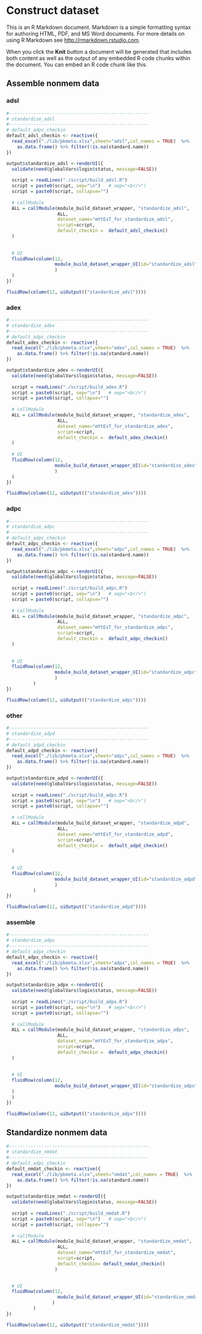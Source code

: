  

# Construct dataset <a name="construct_dataset"></a>

This is an R Markdown document. Markdown is a simple formatting syntax for authoring HTML, PDF, and MS Word documents. For more details on using R Markdown see <http://rmarkdown.rstudio.com>.

When you click the **Knit** button a document will be generated that includes both content as well as the output of any embedded R code chunks within the document. You can embed an R code chunk like this:

 

## Assemble nonmem data <a name="construct_dataset"></a>

### adsl  <a name="construct_dataset"></a>

```r

#----------------------------------------------------
# standardize_adsl
#----------------------------------------------------
# default_adpc_checkin
default_adsl_checkin <- reactive({ 
  read_excel("./lib/pkmeta.xlsx",sheet="adsl",col_names = TRUE)  %>% 
    as.data.frame() %>% filter(!is.na(standard.name))
})

output$standardize_adsl <-renderUI({
  validate(need(globalVars$login$status, message=FALSE))
  
  script = readLines("./script/build_adsl.R")
  script = paste0(script, sep="\n")   # sep="<br/>")
  script = paste0(script, collapse="")
  
  # callModule 
  ALL = callModule(module_build_dataset_wrapper, "standardize_adsl", 
                   ALL, 
                   dataset_name="mYtEsT_for_standardize_adsl",
                   script=script,
                   default_checkin =  default_adsl_checkin()
  )
  
  
  # UI  
  fluidRow(column(12, 
                  module_build_dataset_wrapper_UI(id="standardize_adsl", label=NULL)
                  ) 
  )  
})

fluidRow(column(12, uiOutput(("standardize_adsl"))))
```

### adex  <a name="construct_dataset"></a>

```r

#----------------------------------------------------
# standardize_adex
#----------------------------------------------------
# default_adpc_checkin
default_adex_checkin <- reactive({ 
  read_excel("./lib/pkmeta.xlsx",sheet="adex",col_names = TRUE)  %>% 
    as.data.frame() %>% filter(!is.na(standard.name))
})

output$standardize_adex <-renderUI({
  validate(need(globalVars$login$status, message=FALSE))
  
  script = readLines("./script/build_adex.R")
  script = paste0(script, sep="\n")   # sep="<br/>")
  script = paste0(script, collapse="")
  
  # callModule 
  ALL = callModule(module_build_dataset_wrapper, "standardize_adex", 
                   ALL, 
                   dataset_name="mYtEsT_for_standardize_adex",
                   script=script,
                   default_checkin =  default_adex_checkin()
  )
  
  # UI  
  fluidRow(column(12, 
                  module_build_dataset_wrapper_UI(id="standardize_adex", label=NULL)
                  ) 
  )  
})

fluidRow(column(12, uiOutput(("standardize_adex"))))
```

### adpc  <a name="construct_dataset"></a>

```r

#----------------------------------------------------
# standardize_adpc
#----------------------------------------------------
# default_adpc_checkin
default_adpc_checkin <- reactive({ 
  read_excel("./lib/pkmeta.xlsx",sheet="adpc",col_names = TRUE)  %>% 
    as.data.frame() %>% filter(!is.na(standard.name))
})

output$standardize_adpc <-renderUI({
  validate(need(globalVars$login$status, message=FALSE))
  
  script = readLines("./script/build_adpc.R")
  script = paste0(script, sep="\n")   # sep="<br/>")
  script = paste0(script, collapse="")
    
  # callModule 
  ALL = callModule(module_build_dataset_wrapper, "standardize_adpc", 
                   ALL, 
                   dataset_name="mYtEsT_for_standardize_adpc",
                   script=script,
                   default_checkin =  default_adpc_checkin()
  )
  
  
  # UI  
  fluidRow(column(12, 
                  module_build_dataset_wrapper_UI(id="standardize_adpc", label=NULL)
                  ) 
          )  
})

fluidRow(column(12, uiOutput(("standardize_adpc"))))
```

### other  <a name="construct_dataset"></a>

```r

#----------------------------------------------------
# standardize_adpd
#----------------------------------------------------
# default_adpd_checkin
default_adpd_checkin <- reactive({ 
  read_excel("./lib/pkmeta.xlsx",sheet="adpc",col_names = TRUE)  %>% 
    as.data.frame() %>% filter(!is.na(standard.name))
})

output$standardize_adpd <-renderUI({
  validate(need(globalVars$login$status, message=FALSE))
  
  script = readLines("./script/build_adpc.R")
  script = paste0(script, sep="\n")   # sep="<br/>")
  script = paste0(script, collapse="")
  
  # callModule 
  ALL = callModule(module_build_dataset_wrapper, "standardize_adpd", 
                   ALL, 
                   dataset_name="mYtEsT_for_standardize_adpd",
                   script=script,
                   default_checkin =  default_adpd_checkin()
  )
  
  
  # UI  
  fluidRow(column(12, 
                  module_build_dataset_wrapper_UI(id="standardize_adpd", label=NULL)
                  ) 
          )  
})

fluidRow(column(12, uiOutput(("standardize_adpd"))))
```

### assemble  <a name="construct_dataset"></a>
 

```r

#----------------------------------------------------
# standardize_adpx
#----------------------------------------------------
# default_adpx_checkin
default_adpx_checkin <- reactive({ 
  read_excel("./lib/pkmeta.xlsx",sheet="adpx",col_names = TRUE)  %>% 
    as.data.frame() %>% filter(!is.na(standard.name))
})

output$standardize_adpx <-renderUI({
  validate(need(globalVars$login$status, message=FALSE))
  
  script = readLines("./script/build_adpx.R")
  script = paste0(script, sep="\n")   # sep="<br/>")
  script = paste0(script, collapse="")
  
  # callModule 
  ALL = callModule(module_build_dataset_wrapper, "standardize_adpx", 
                   ALL, 
                   dataset_name="mYtEsT_for_standardize_adpx",
                   script=script,
                   default_checkin =  default_adpx_checkin()
  )
  
  
  # UI  
  fluidRow(column(12, 
                  module_build_dataset_wrapper_UI(id="standardize_adpx", label=NULL)
  ) 
  )  
})

fluidRow(column(12, uiOutput(("standardize_adpx"))))
```




## Standardize nonmem data <a name="construct_dataset"></a>

```r

#----------------------------------------------------
# standardize_nmdat
#----------------------------------------------------
# default_adpc_checkin
default_nmdat_checkin <- reactive({ 
  read_excel("./lib/pkmeta.xlsx",sheet="nmdat",col_names = TRUE)  %>% 
    as.data.frame() %>% filter(!is.na(standard.name))
})

output$standardize_nmdat <-renderUI({
  validate(need(globalVars$login$status, message=FALSE))
  
  script = readLines("./script/build_nmdat.R")
  script = paste0(script, sep="\n")   # sep="<br/>")
  script = paste0(script, collapse="")
  
  # callModule 
  ALL = callModule(module_build_dataset_wrapper, "standardize_nmdat", 
                   ALL, 
                   dataset_name="mYtEsT_for_standardize_nmdat",
                   script=script,
                   default_checkin= default_nmdat_checkin()
                  )
  

  # UI  
  fluidRow(column(12, 
                   module_build_dataset_wrapper_UI(id="standardize_nmdat", label=NULL)
                 ) 
          )  
})

fluidRow(column(12, uiOutput(("standardize_nmdat"))))
```

 
